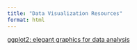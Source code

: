 ---
title: "Data Visualization Resources"
format: html
---

[ggplot2: elegant graphics for data analysis](https://github.com/hadley/ggplot2-book)
